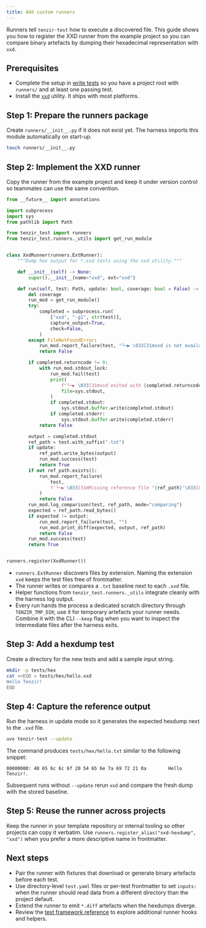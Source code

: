```yaml
---
title: Add custom runners
---
```


Runners tell `tenzir-test` how to execute a discovered file. This guide shows
you how to register the XXD runner from the example project so you can compare
binary artefacts by dumping their hexadecimal representation with `xxd`.

## Prerequisites

- Complete the setup in [write tests](/guides/testing/write-tests) so you have a
  project root with `runners/` and at least one passing test.
- Install the [`xxd`](https://man.archlinux.org/man/xxd.1.en) utility. It ships
  with most platforms.

## Step 1: Prepare the runners package

Create `runners/__init__.py` if it does not exist yet. The harness imports this
module automatically on start-up.

```sh
touch runners/__init__.py
```

## Step 2: Implement the XXD runner

Copy the runner from the example project and keep it under version control so
teammates can use the same convention.

```python title="runners/__init__.py"
from __future__ import annotations

import subprocess
import sys
from pathlib import Path

from tenzir_test import runners
from tenzir_test.runners._utils import get_run_module


class XxdRunner(runners.ExtRunner):
    """Dump hex output for *.xxd tests using the xxd utility."""

    def __init__(self) -> None:
        super().__init__(name="xxd", ext="xxd")

    def run(self, test: Path, update: bool, coverage: bool = False) -> bool:
        del coverage
        run_mod = get_run_module()
        try:
            completed = subprocess.run(
                ["xxd", "-g1", str(test)],
                capture_output=True,
                check=False,
            )
        except FileNotFoundError:
            run_mod.report_failure(test, "└─▶ \033[31mxxd is not available on PATH\033[0m")
            return False

        if completed.returncode != 0:
            with run_mod.stdout_lock:
                run_mod.fail(test)
                print(
                    f"└─▶ \033[31mxxd exited with {completed.returncode}\033[0m",
                    file=sys.stdout,
                )
                if completed.stdout:
                    sys.stdout.buffer.write(completed.stdout)
                if completed.stderr:
                    sys.stdout.buffer.write(completed.stderr)
            return False

        output = completed.stdout
        ref_path = test.with_suffix(".txt")
        if update:
            ref_path.write_bytes(output)
            run_mod.success(test)
            return True
        if not ref_path.exists():
            run_mod.report_failure(
                test,
                f'└─▶ \033[31mMissing reference file "{ref_path}"\033[0m',
            )
            return False
        run_mod.log_comparison(test, ref_path, mode="comparing")
        expected = ref_path.read_bytes()
        if expected != output:
            run_mod.report_failure(test, "")
            run_mod.print_diff(expected, output, ref_path)
            return False
        run_mod.success(test)
        return True


runners.register(XxdRunner())
```

- `runners.ExtRunner` discovers files by extension. Naming the extension
  `xxd` keeps the test files free of frontmatter.
- The runner writes or compares a `.txt` baseline next to each `.xxd` file.
- Helper functions from `tenzir_test.runners._utils` integrate cleanly with the
  harness log output.
- Every run hands the process a dedicated scratch directory through
  `TENZIR_TMP_DIR`; use it for temporary artefacts your runner needs. Combine it
  with the CLI `--keep` flag when you want to inspect the intermediate files
  after the harness exits.

## Step 3: Add a hexdump test

Create a directory for the new tests and add a sample input string.

```sh
mkdir -p tests/hex
cat <<EOD > tests/hex/hello.xxd
Hello Tenzir!
EOD
```

## Step 4: Capture the reference output

Run the harness in update mode so it generates the expected hexdump next to the
`.xxd` file.

```sh
uvx tenzir-test --update
```

The command produces `tests/hex/hello.txt` similar to the following snippet:

```text
00000000: 48 65 6c 6c 6f 20 54 65 6e 7a 69 72 21 0a        Hello Tenzir!.
```

Subsequent runs without `--update` rerun `xxd` and compare the fresh dump with
the stored baseline.

## Step 5: Reuse the runner across projects

Keep the runner in your template repository or internal tooling so other
projects can copy it verbatim. Use `runners.register_alias("xxd-hexdump", "xxd")`
when you prefer a more descriptive name in frontmatter.

## Next steps

- Pair the runner with fixtures that download or generate binary artefacts
  before each test.
- Use directory-level `test.yaml` files or per-test frontmatter to set
  `inputs:` when the runner should read data from a different directory than the
  project default.
- Extend the runner to emit `*.diff` artefacts when the hexdumps diverge.
- Review the [test framework reference](/reference/test-framework/) to explore
  additional runner hooks and helpers.
